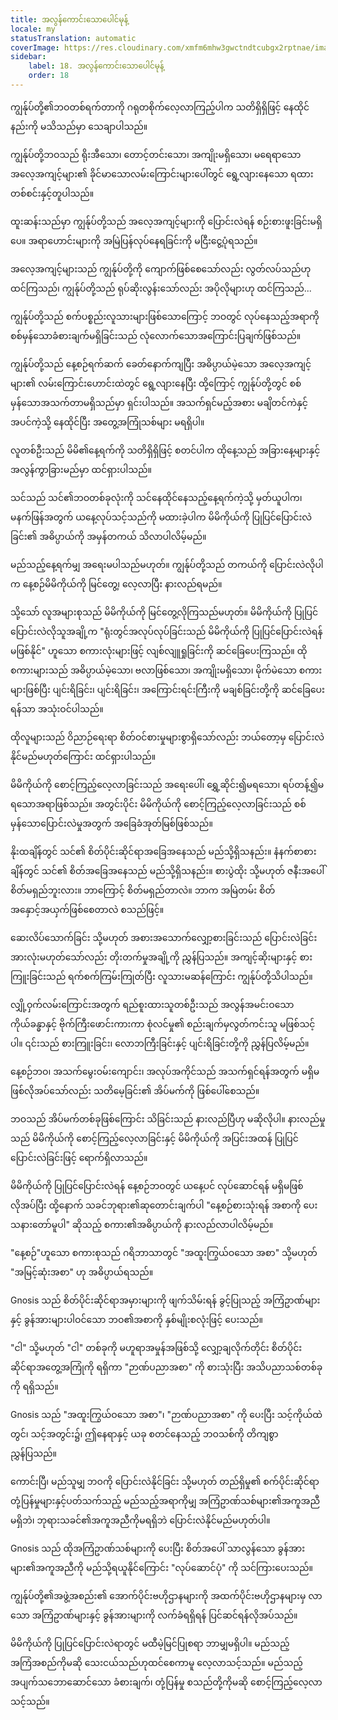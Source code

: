 ```yaml
---
title: အလွန်ကောင်းသောပေါင်မုန့်
locale: my
statusTranslation: automatic
coverImage: https://res.cloudinary.com/xmfm6mhw3gwctndtcubgx2rptnae/image/upload/v1740468922/small_cover_tratado_de_psicologia_revolucionaria_a4c0dca4e0.webp
sidebar:
    label: 18. အလွန်ကောင်းသောပေါင်မုန့်
    order: 18
---
```

ကျွန်ုပ်တို့၏ဘဝတစ်ရက်တာကို ဂရုတစိုက်လေ့လာကြည့်ပါက သတိရှိရှိဖြင့် နေထိုင်နည်းကို မသိသည်မှာ သေချာပါသည်။

ကျွန်ုပ်တို့ဘဝသည် ရိုးအီသော၊ တောင့်တင်းသော၊ အကျိုးမရှိသော၊ မရေရာသော အလေ့အကျင့်များ၏ ခိုင်မာသောလမ်းကြောင်းများပေါ်တွင် ရွေ့လျားနေသော ရထားတစ်စင်းနှင့်တူပါသည်။

ထူးဆန်းသည်မှာ ကျွန်ုပ်တို့သည် အလေ့အကျင့်များကို ပြောင်းလဲရန် စဉ်းစားဖူးခြင်းမရှိပေ။ အရာဟောင်းများကို အမြဲပြန်လုပ်နေရခြင်းကို မငြီးငွေ့ပုံရသည်။

အလေ့အကျင့်များသည် ကျွန်ုပ်တို့ကို ကျောက်ဖြစ်စေသော်လည်း လွတ်လပ်သည်ဟု ထင်ကြသည်၊ ကျွန်ုပ်တို့သည် ရုပ်ဆိုးလွန်းသော်လည်း အပိုလိုများဟု ထင်ကြသည်...

ကျွန်ုပ်တို့သည် စက်ပစ္စည်းလူသားများဖြစ်သောကြောင့် ဘဝတွင် လုပ်နေသည့်အရာကို စစ်မှန်သောခံစားချက်မရှိခြင်းသည် လုံလောက်သောအကြောင်းပြချက်ဖြစ်သည်။

ကျွန်ုပ်တို့သည် နေ့စဉ်ရက်ဆက် ခေတ်နောက်ကျပြီး အဓိပ္ပာယ်မဲ့သော အလေ့အကျင့်များ၏ လမ်းကြောင်းဟောင်းထဲတွင် ရွေ့လျားနေပြီး ထို့ကြောင့် ကျွန်ုပ်တို့တွင် စစ်မှန်သောအသက်တာမရှိသည်မှာ ရှင်းပါသည်။ အသက်ရှင်မည့်အစား မချိတင်ကဲနှင့် အပင်ကဲ့သို့ နေထိုင်ပြီး အတွေ့အကြုံသစ်များ မရရှိပါ။

လူတစ်ဦးသည် မိမိ၏နေ့ရက်ကို သတိရှိရှိဖြင့် စတင်ပါက ထိုနေ့သည် အခြားနေ့များနှင့် အလွန်ကွာခြားမည်မှာ ထင်ရှားပါသည်။

သင်သည် သင်၏ဘဝတစ်ခုလုံးကို သင်နေထိုင်နေသည့်နေ့ရက်ကဲ့သို့ မှတ်ယူပါက၊ မနက်ဖြန်အတွက် ယနေ့လုပ်သင့်သည်ကို မထားခဲ့ပါက မိမိကိုယ်ကို ပြုပြင်ပြောင်းလဲခြင်း၏ အဓိပ္ပာယ်ကို အမှန်တကယ် သိလာပါလိမ့်မည်။

မည်သည့်နေ့ရက်မျှ အရေးမပါသည်မဟုတ်။ ကျွန်ုပ်တို့သည် တကယ်ကို ပြောင်းလဲလိုပါက နေ့စဉ်မိမိကိုယ်ကို မြင်တွေ့၊ လေ့လာပြီး နားလည်ရမည်။

သို့သော် လူအများစုသည် မိမိကိုယ်ကို မြင်တွေ့လိုကြသည်မဟုတ်။ မိမိကိုယ်ကို ပြုပြင်ပြောင်းလဲလိုသူအချို့က "ရုံးတွင်အလုပ်လုပ်ခြင်းသည် မိမိကိုယ်ကို ပြုပြင်ပြောင်းလဲရန် မဖြစ်နိုင်" ဟူသော စကားလုံးများဖြင့် လျစ်လျူရှုခြင်းကို ဆင်ခြေပေးကြသည်။ ထိုစကားများသည် အဓိပ္ပာယ်မဲ့သော၊ ဗလာဖြစ်သော၊ အကျိုးမရှိသော၊ မိုက်မဲသော စကားများဖြစ်ပြီး ပျင်းရိခြင်း၊ ပျင်းရိခြင်း၊ အကြောင်းရင်းကြီးကို မချစ်ခြင်းတို့ကို ဆင်ခြေပေးရန်သာ အသုံးဝင်ပါသည်။

ထိုလူများသည် ဝိညာဉ်ရေးရာ စိတ်ဝင်စားမှုများစွာရှိသော်လည်း ဘယ်တော့မှ ပြောင်းလဲနိုင်မည်မဟုတ်ကြောင်း ထင်ရှားပါသည်။

မိမိကိုယ်ကို စောင့်ကြည့်လေ့လာခြင်းသည် အရေးပေါ်၊ ရွှေ့ဆိုင်း၍မရသော၊ ရပ်တန့်၍မရသောအရာဖြစ်သည်။ အတွင်းပိုင်း မိမိကိုယ်ကို စောင့်ကြည့်လေ့လာခြင်းသည် စစ်မှန်သောပြောင်းလဲမှုအတွက် အခြေခံအုတ်မြစ်ဖြစ်သည်။

နိုးထချိန်တွင် သင်၏ စိတ်ပိုင်းဆိုင်ရာအခြေအနေသည် မည်သို့ရှိသနည်း။ နံနက်စာစားချိန်တွင် သင်၏ စိတ်အခြေအနေသည် မည်သို့ရှိသနည်း။ စားပွဲထိုး သို့မဟုတ် ဇနီးအပေါ် စိတ်မရှည်ဘူးလား။ ဘာကြောင့် စိတ်မရှည်တာလဲ။ ဘာက အမြဲတမ်း စိတ်အနှောင့်အယှက်ဖြစ်စေတာလဲ စသည်ဖြင့်။

ဆေးလိပ်သောက်ခြင်း သို့မဟုတ် အစားအသောက်လျှော့စားခြင်းသည် ပြောင်းလဲခြင်းအားလုံးမဟုတ်သော်လည်း တိုးတက်မှုအချို့ကို ညွှန်ပြသည်။ အကျင့်ဆိုးများနှင့် စားကြူးခြင်းသည် ရက်စက်ကြမ်းကြုတ်ပြီး လူသားမဆန်ကြောင်း ကျွန်ုပ်တို့သိပါသည်။

လျှို့ဝှက်လမ်းကြောင်းအတွက် ရည်စူးထားသူတစ်ဦးသည် အလွန်အမင်းဝသော ကိုယ်ခန္ဓာနှင့် ဗိုက်ကြီးဖောင်းကားကာ စုံလင်မှု၏ စည်းချက်မှလွတ်ကင်းသူ မဖြစ်သင့်ပါ။ ၎င်းသည် စားကြူးခြင်း၊ လောဘကြီးခြင်းနှင့် ပျင်းရိခြင်းတို့ကို ညွှန်ပြလိမ့်မည်။

နေ့စဉ်ဘဝ၊ အသက်မွေးဝမ်းကျောင်း၊ အလုပ်အကိုင်သည် အသက်ရှင်ရန်အတွက် မရှိမဖြစ်လိုအပ်သော်လည်း သတိမေ့ခြင်း၏ အိပ်မက်ကို ဖြစ်ပေါ်စေသည်။

ဘဝသည် အိပ်မက်တစ်ခုဖြစ်ကြောင်း သိခြင်းသည် နားလည်ပြီဟု မဆိုလိုပါ။ နားလည်မှုသည် မိမိကိုယ်ကို စောင့်ကြည့်လေ့လာခြင်းနှင့် မိမိကိုယ်ကို အပြင်းအထန် ပြုပြင်ပြောင်းလဲခြင်းဖြင့် ရောက်ရှိလာသည်။

မိမိကိုယ်ကို ပြုပြင်ပြောင်းလဲရန် နေ့စဉ်ဘဝတွင် ယနေ့ပင် လုပ်ဆောင်ရန် မရှိမဖြစ်လိုအပ်ပြီး ထို့နောက် သခင်ဘုရား၏ဆုတောင်းချက်ပါ "နေ့စဉ်စားသုံးရန် အစာကို ပေးသနားတော်မူပါ" ဆိုသည့် စကား၏အဓိပ္ပာယ်ကို နားလည်လာပါလိမ့်မည်။

"နေ့စဉ်"ဟူသော စကားစုသည် ဂရိဘာသာတွင် "အထူးကြွယ်ဝသော အစာ" သို့မဟုတ် "အမြင့်ဆုံးအစာ" ဟု အဓိပ္ပာယ်ရသည်။

Gnosis သည် စိတ်ပိုင်းဆိုင်ရာအမှားများကို ဖျက်သိမ်းရန် ခွင့်ပြုသည့် အကြံဥာဏ်များနှင့် ခွန်အားများပါဝင်သော ဘဝ၏အစာကို နှစ်မျိုးစလုံးဖြင့် ပေးသည်။

"ငါ" သို့မဟုတ် "ငါ" တစ်ခုကို မဟူရာအမှုန်အဖြစ်သို့ လျှော့ချလိုက်တိုင်း စိတ်ပိုင်းဆိုင်ရာအတွေ့အကြုံကို ရရှိကာ "ဉာဏ်ပညာအစာ" ကို စားသုံးပြီး အသိပညာသစ်တစ်ခုကို ရရှိသည်။

Gnosis သည် "အထူးကြွယ်ဝသော အစာ"၊ "ဉာဏ်ပညာအစာ" ကို ပေးပြီး သင့်ကိုယ်ထဲတွင်၊ သင့်အတွင်း၌၊ ဤနေရာနှင့် ယခု စတင်နေသည့် ဘဝသစ်ကို တိကျစွာ ညွှန်ပြသည်။

ကောင်းပြီ၊ မည်သူမျှ ဘဝကို ပြောင်းလဲနိုင်ခြင်း သို့မဟုတ် တည်ရှိမှု၏ စက်ပိုင်းဆိုင်ရာတုံ့ပြန်မှုများနှင့်ပတ်သက်သည့် မည်သည့်အရာကိုမျှ အကြံဥာဏ်သစ်များ၏အကူအညီမရှိဘဲ၊ ဘုရားသခင်၏အကူအညီကိုမရရှိဘဲ ပြောင်းလဲနိုင်မည်မဟုတ်ပါ။

Gnosis သည် ထိုအကြံဥာဏ်သစ်များကို ပေးပြီး စိတ်အပေါ် သာလွန်သော ခွန်အားများ၏အကူအညီကို မည်သို့ရယူနိုင်ကြောင်း "လုပ်ဆောင်ပုံ" ကို သင်ကြားပေးသည်။

ကျွန်ုပ်တို့၏အဖွဲ့အစည်း၏ အောက်ပိုင်းဗဟိုဌာနများကို အထက်ပိုင်းဗဟိုဌာနများမှ လာသော အကြံဥာဏ်များနှင့် ခွန်အားများကို လက်ခံရရှိရန် ပြင်ဆင်ရန်လိုအပ်သည်။

မိမိကိုယ်ကို ပြုပြင်ပြောင်းလဲရာတွင် မထီမဲ့မြင်ပြုစရာ ဘာမျှမရှိပါ။ မည်သည့်အကြံအစည်ကိုမဆို သေးငယ်သည်ဟုထင်စေကာမူ လေ့လာသင့်သည်။ မည်သည့်အပျက်သဘောဆောင်သော ခံစားချက်၊ တုံ့ပြန်မှု စသည်တို့ကိုမဆို စောင့်ကြည့်လေ့လာသင့်သည်။
